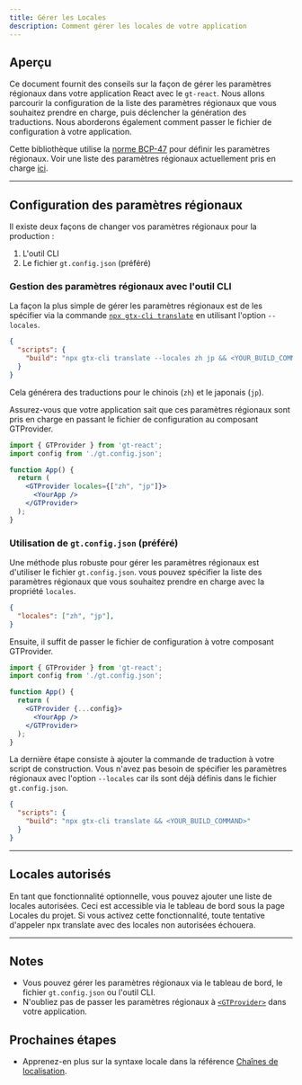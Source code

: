 ```yaml
---
title: Gérer les Locales
description: Comment gérer les locales de votre application
---
```



## Aperçu

Ce document fournit des conseils sur la façon de gérer les paramètres régionaux dans votre application React avec le `gt-react`.
Nous allons parcourir la configuration de la liste des paramètres régionaux que vous souhaitez prendre en charge, puis déclencher la génération des traductions.
Nous aborderons également comment passer le fichier de configuration à votre application.

Cette bibliothèque utilise la [norme BCP-47](/docs/reference/locale-strings) pour définir les paramètres régionaux.
Voir une liste des paramètres régionaux actuellement pris en charge [ici](/docs/reference/supported-locales).

---

## Configuration des paramètres régionaux

Il existe deux façons de changer vos paramètres régionaux pour la production :
 1. L'outil CLI
 2. Le fichier `gt.config.json` (préféré)


### Gestion des paramètres régionaux avec l'outil CLI

La façon la plus simple de gérer les paramètres régionaux est de les spécifier via la commande [`npx gtx-cli translate`](/docs/cli/translate) en utilisant l'option `--locales`.

```json title="package.json" copy
{
  "scripts": {
    "build": "npx gtx-cli translate --locales zh jp && <YOUR_BUILD_COMMAND>"
  }
}
```

Cela générera des traductions pour le chinois (`zh`) et le japonais (`jp`).


Assurez-vous que votre application sait que ces paramètres régionaux sont pris en charge en passant le fichier de configuration au composant GTProvider.
```jsx title="App.js" copy
import { GTProvider } from 'gt-react';
import config from './gt.config.json';

function App() {
  return (
    <GTProvider locales={["zh", "jp"]}>
      <YourApp />
    </GTProvider>
  );
}
```


### Utilisation de `gt.config.json` (préféré)

Une méthode plus robuste pour gérer les paramètres régionaux est d'utiliser le fichier `gt.config.json`.
vous pouvez spécifier la liste des paramètres régionaux que vous souhaitez prendre en charge avec la propriété `locales`.

```json title="gt.config.json" copy
{
  "locales": ["zh", "jp"],
}
```

Ensuite, il suffit de passer le fichier de configuration à votre composant GTProvider.

```jsx title="App.js" copy
import { GTProvider } from 'gt-react';
import config from './gt.config.json';

function App() {
  return (
    <GTProvider {...config}>
      <YourApp />
    </GTProvider>
  );
}
```

La dernière étape consiste à ajouter la commande de traduction à votre script de construction.
Vous n'avez pas besoin de spécifier les paramètres régionaux avec l'option `--locales` car ils sont déjà définis dans le fichier `gt.config.json`.
```json title="package.json" copy
{
  "scripts": {
    "build": "npx gtx-cli translate && <YOUR_BUILD_COMMAND>"
  }
}
```

---

## Locales autorisés

En tant que fonctionnalité optionnelle, vous pouvez ajouter une liste de locales autorisées.
Ceci est accessible via le tableau de bord sous la page Locales du projet.
Si vous activez cette fonctionnalité, toute tentative d'appeler npx translate avec des locales non autorisées échouera.

---

## Notes
 * Vous pouvez gérer les paramètres régionaux via le tableau de bord, le fichier `gt.config.json` ou l'outil CLI.
 * N'oubliez pas de passer les paramètres régionaux à [`<GTProvider>`](/docs/react/api/componenets/gtprovider) dans votre application.

 ## Prochaines étapes
 * Apprenez-en plus sur la syntaxe locale dans la référence [Chaînes de localisation](/docs/reference/locale-strings).